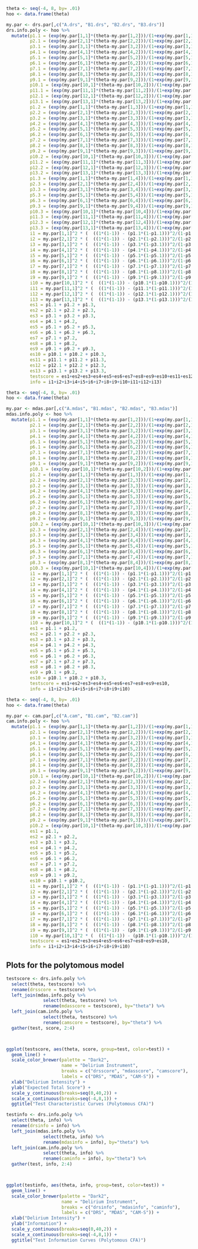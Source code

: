 



```r
theta <- seq(-4, 8, by= .01)
hoo <- data.frame(theta)

my.par <- drs.par[,c("A.drs", "B1.drs", "B2.drs", "B3.drs")]
drs.info.poly <- hoo %>%
  mutate(p1.1 = (exp(my.par[1,1]*(theta-my.par[1,2]))/(1+exp(my.par[1,1]*(theta-my.par[1,2])))),
         p2.1 = (exp(my.par[2,1]*(theta-my.par[2,2]))/(1+exp(my.par[2,1]*(theta-my.par[2,2])))),
         p3.1 = (exp(my.par[3,1]*(theta-my.par[3,2]))/(1+exp(my.par[3,1]*(theta-my.par[3,2])))),
         p4.1 = (exp(my.par[4,1]*(theta-my.par[4,2]))/(1+exp(my.par[4,1]*(theta-my.par[4,2])))),
         p5.1 = (exp(my.par[5,1]*(theta-my.par[5,2]))/(1+exp(my.par[5,1]*(theta-my.par[5,2])))),
         p6.1 = (exp(my.par[6,1]*(theta-my.par[6,2]))/(1+exp(my.par[6,1]*(theta-my.par[6,2])))),
         p7.1 = (exp(my.par[7,1]*(theta-my.par[7,2]))/(1+exp(my.par[7,1]*(theta-my.par[7,2])))),
         p8.1 = (exp(my.par[8,1]*(theta-my.par[8,2]))/(1+exp(my.par[8,1]*(theta-my.par[8,2])))),
         p9.1 = (exp(my.par[9,1]*(theta-my.par[9,2]))/(1+exp(my.par[9,1]*(theta-my.par[9,2])))),
         p10.1 = (exp(my.par[10,1]*(theta-my.par[10,2]))/(1+exp(my.par[10,1]*(theta-my.par[10,2])))),
         p11.1 = (exp(my.par[11,1]*(theta-my.par[11,2]))/(1+exp(my.par[11,1]*(theta-my.par[11,2])))),
         p12.1 = (exp(my.par[12,1]*(theta-my.par[12,2]))/(1+exp(my.par[12,1]*(theta-my.par[12,2])))),
         p13.1 = (exp(my.par[13,1]*(theta-my.par[13,2]))/(1+exp(my.par[13,1]*(theta-my.par[13,2])))),
         p1.2 = (exp(my.par[1,1]*(theta-my.par[1,3]))/(1+exp(my.par[1,1]*(theta-my.par[1,3])))),
         p2.2 = (exp(my.par[2,1]*(theta-my.par[2,3]))/(1+exp(my.par[2,1]*(theta-my.par[2,3])))),
         p3.2 = (exp(my.par[3,1]*(theta-my.par[3,3]))/(1+exp(my.par[3,1]*(theta-my.par[3,3])))),
         p4.2 = (exp(my.par[4,1]*(theta-my.par[4,3]))/(1+exp(my.par[4,1]*(theta-my.par[4,3])))),
         p5.2 = (exp(my.par[5,1]*(theta-my.par[5,3]))/(1+exp(my.par[5,1]*(theta-my.par[5,3])))),
         p6.2 = (exp(my.par[6,1]*(theta-my.par[6,3]))/(1+exp(my.par[6,1]*(theta-my.par[6,3])))),
         p7.2 = (exp(my.par[7,1]*(theta-my.par[7,3]))/(1+exp(my.par[7,1]*(theta-my.par[7,3])))),
         p8.2 = (exp(my.par[8,1]*(theta-my.par[8,3]))/(1+exp(my.par[8,1]*(theta-my.par[8,3])))),
         p9.2 = (exp(my.par[9,1]*(theta-my.par[9,3]))/(1+exp(my.par[9,1]*(theta-my.par[9,3])))),
         p10.2 = (exp(my.par[10,1]*(theta-my.par[10,3]))/(1+exp(my.par[10,1]*(theta-my.par[10,3])))),
         p11.2 = (exp(my.par[11,1]*(theta-my.par[11,3]))/(1+exp(my.par[11,1]*(theta-my.par[11,3])))),
         p12.2 = (exp(my.par[12,1]*(theta-my.par[12,3]))/(1+exp(my.par[12,1]*(theta-my.par[12,3])))),
         p13.2 = (exp(my.par[13,1]*(theta-my.par[13,3]))/(1+exp(my.par[13,1]*(theta-my.par[13,3])))),
         p1.3 = (exp(my.par[1,1]*(theta-my.par[1,4]))/(1+exp(my.par[1,1]*(theta-my.par[1,4])))),
         p2.3 = (exp(my.par[2,1]*(theta-my.par[2,4]))/(1+exp(my.par[2,1]*(theta-my.par[2,4])))),
         p3.3 = (exp(my.par[3,1]*(theta-my.par[3,4]))/(1+exp(my.par[3,1]*(theta-my.par[3,4])))),
         p5.3 = (exp(my.par[5,1]*(theta-my.par[5,4]))/(1+exp(my.par[5,1]*(theta-my.par[5,4])))),
         p6.3 = (exp(my.par[6,1]*(theta-my.par[6,4]))/(1+exp(my.par[6,1]*(theta-my.par[6,4])))),
         p9.3 = (exp(my.par[9,1]*(theta-my.par[9,4]))/(1+exp(my.par[9,1]*(theta-my.par[9,4])))),
         p10.3 = (exp(my.par[10,1]*(theta-my.par[10,4]))/(1+exp(my.par[10,1]*(theta-my.par[10,4])))),
         p11.3 = (exp(my.par[11,1]*(theta-my.par[11,4]))/(1+exp(my.par[11,1]*(theta-my.par[11,4])))),
         p12.3 = (exp(my.par[12,1]*(theta-my.par[12,4]))/(1+exp(my.par[12,1]*(theta-my.par[12,4])))),
         p13.3 = (exp(my.par[13,1]*(theta-my.par[13,4]))/(1+exp(my.par[13,1]*(theta-my.par[13,4])))),    
         i1 = my.par[1,1]^2 * (  ((1*(1-1)) - (p1.1*(1-p1.1)))^2/(1-p1.1) + ((p1.1*(1-p1.1))-(p1.2*(1-p1.2)))^2/(p1.1-p1.2) + ((p1.2*(1-p1.2))-(p1.3*(1-p1.3)))^2/(p1.2-p1.3) + ((p1.3*(1-p1.3))-(0*(1-0)))^2/(p1.3-0)),
         i2 = my.par[2,1]^2 * (  ((1*(1-1)) - (p2.1*(1-p2.1)))^2/(1-p2.1) + ((p2.1*(1-p2.1))-(p2.2*(1-p2.2)))^2/(p2.1-p2.2) + ((p2.2*(1-p2.2))-(p2.3*(1-p2.3)))^2/(p2.2-p2.3) + ((p2.3*(1-p2.3))-(0*(1-0)))^2/(p2.3-0)),
         i3 = my.par[3,1]^2 * (  ((1*(1-1)) - (p3.1*(1-p3.1)))^2/(1-p3.1) + ((p3.1*(1-p3.1))-(p3.2*(1-p3.2)))^2/(p3.1-p3.2) + ((p3.2*(1-p3.2))-(p3.3*(1-p3.3)))^2/(p3.2-p3.3) + ((p3.3*(1-p3.3))-(0*(1-0)))^2/(p3.3-0)),
         i4 = my.par[4,1]^2 * (  ((1*(1-1)) - (p4.1*(1-p4.1)))^2/(1-p4.1) + ((p4.1*(1-p4.1))-(p4.2*(1-p4.2)))^2/(p4.1-p4.2) + ((p4.2*(1-p4.2))-(0*(1-0)))^2/(p4.2-0)),         
         i5 = my.par[5,1]^2 * (  ((1*(1-1)) - (p5.1*(1-p5.1)))^2/(1-p5.1) + ((p5.1*(1-p5.1))-(p5.2*(1-p5.2)))^2/(p5.1-p5.2) + ((p5.2*(1-p5.2))-(p5.3*(1-p5.3)))^2/(p5.2-p5.3) + ((p5.3*(1-p5.3))-(0*(1-0)))^2/(p5.3-0)),
         i6 = my.par[6,1]^2 * (  ((1*(1-1)) - (p6.1*(1-p6.1)))^2/(1-p6.1) + ((p6.1*(1-p6.1))-(p6.2*(1-p6.2)))^2/(p6.1-p6.2) + ((p6.2*(1-p6.2))-(p6.3*(1-p6.3)))^2/(p6.2-p6.3) + ((p6.3*(1-p6.3))-(0*(1-0)))^2/(p6.3-0)),
         i7 = my.par[7,1]^2 * (  ((1*(1-1)) - (p7.1*(1-p7.1)))^2/(1-p7.1) + ((p7.1*(1-p7.1))-(p7.2*(1-p7.2)))^2/(p7.1-p7.2) + ((p7.2*(1-p7.2))-(0*(1-0)))^2/(p7.2-0)),
         i8 = my.par[8,1]^2 * (  ((1*(1-1)) - (p8.1*(1-p8.1)))^2/(1-p8.1) + ((p8.1*(1-p8.1))-(p8.2*(1-p8.2)))^2/(p8.1-p8.2) + ((p8.2*(1-p8.2))-(0*(1-0)))^2/(p8.2-0)),         
         i9 = my.par[9,1]^2 * (  ((1*(1-1)) - (p9.1*(1-p9.1)))^2/(1-p9.1) + ((p9.1*(1-p9.1))-(p9.2*(1-p9.2)))^2/(p9.1-p9.2) + ((p9.2*(1-p9.2))-(p9.3*(1-p9.3)))^2/(p9.2-p9.3) + ((p9.3*(1-p9.3))-(0*(1-0)))^2/(p9.3-0)),
         i10 = my.par[10,1]^2 * (  ((1*(1-1)) - (p10.1*(1-p10.1)))^2/(1-p10.1) + ((p10.1*(1-p10.1))-(p10.2*(1-p10.2)))^2/(p10.1-p10.2) + ((p10.2*(1-p10.2))-(p10.3*(1-p10.3)))^2/(p10.2-p10.3) + ((p10.3*(1-p10.3))-(0*(1-0)))^2/(p10.3-0)),
         i11 = my.par[11,1]^2 * (  ((1*(1-1)) - (p11.1*(1-p11.1)))^2/(1-p11.1) + ((p11.1*(1-p11.1))-(p11.2*(1-p11.2)))^2/(p11.1-p11.2) + ((p11.2*(1-p11.2))-(p11.3*(1-p11.3)))^2/(p11.2-p11.3) + ((p11.3*(1-p11.3))-(0*(1-0)))^2/(p11.3-0)),
         i12 = my.par[12,1]^2 * (  ((1*(1-1)) - (p12.1*(1-p12.1)))^2/(1-p12.1) + ((p12.1*(1-p12.1))-(p12.2*(1-p12.2)))^2/(p12.1-p12.2) + ((p12.2*(1-p12.2))-(p12.3*(1-p12.3)))^2/(p12.2-p12.3) + ((p12.3*(1-p12.3))-(0*(1-0)))^2/(p12.3-0)),
         i13 = my.par[13,1]^2 * (  ((1*(1-1)) - (p13.1*(1-p13.1)))^2/(1-p13.1) + ((p13.1*(1-p13.1))-(p13.2*(1-p13.2)))^2/(p13.1-p13.2) + ((p13.2*(1-p13.2))-(p13.3*(1-p13.3)))^2/(p13.2-p13.3) + ((p13.3*(1-p13.3))-(0*(1-0)))^2/(p13.3-0)),
         es1 = p1.1 + p1.2 + p1.3, 
         es2 = p2.1 + p2.2 + p2.3, 
         es3 = p3.1 + p3.2 + p3.3, 
         es4 = p4.1 + p4.2, 
         es5 = p5.1 + p5.2 + p5.3, 
         es6 = p6.1 + p6.2 + p6.3, 
         es7 = p7.1 + p7.2, 
         es8 = p8.1 + p8.2, 
         es9 = p9.1 + p9.2 + p9.3, 
         es10 = p10.1 + p10.2 + p10.3, 
         es11 = p11.1 + p11.2 + p11.3, 
         es12 = p12.1 + p12.2 + p12.3, 
         es13 = p13.1 + p13.2 + p13.3, 
         testscore = es1+es2+es3+es4+es5+es6+es7+es8+es9+es10+es11+es12+es13,
         info = i1+i2+i3+i4+i5+i6+i7+i8+i9+i10+i11+i12+i13)

```


```r
theta <- seq(-4, 8, by= .01)
hoo <- data.frame(theta)

my.par <- mdas.par[,c("A.mdas", "B1.mdas", "B2.mdas", "B3.mdas")]
mdas.info.poly <- hoo %>%
  mutate(p1.1 = (exp(my.par[1,1]*(theta-my.par[1,2]))/(1+exp(my.par[1,1]*(theta-my.par[1,2])))),
         p2.1 = (exp(my.par[2,1]*(theta-my.par[2,2]))/(1+exp(my.par[2,1]*(theta-my.par[2,2])))),
         p3.1 = (exp(my.par[3,1]*(theta-my.par[3,2]))/(1+exp(my.par[3,1]*(theta-my.par[3,2])))),
         p4.1 = (exp(my.par[4,1]*(theta-my.par[4,2]))/(1+exp(my.par[4,1]*(theta-my.par[4,2])))),
         p5.1 = (exp(my.par[5,1]*(theta-my.par[5,2]))/(1+exp(my.par[5,1]*(theta-my.par[5,2])))),
         p6.1 = (exp(my.par[6,1]*(theta-my.par[6,2]))/(1+exp(my.par[6,1]*(theta-my.par[6,2])))),
         p7.1 = (exp(my.par[7,1]*(theta-my.par[7,2]))/(1+exp(my.par[7,1]*(theta-my.par[7,2])))),
         p8.1 = (exp(my.par[8,1]*(theta-my.par[8,2]))/(1+exp(my.par[8,1]*(theta-my.par[8,2])))),
         p9.1 = (exp(my.par[9,1]*(theta-my.par[9,2]))/(1+exp(my.par[9,1]*(theta-my.par[9,2])))),
         p10.1 = (exp(my.par[10,1]*(theta-my.par[10,2]))/(1+exp(my.par[10,1]*(theta-my.par[10,2])))),
         p1.2 = (exp(my.par[1,1]*(theta-my.par[1,3]))/(1+exp(my.par[1,1]*(theta-my.par[1,3])))),
         p2.2 = (exp(my.par[2,1]*(theta-my.par[2,3]))/(1+exp(my.par[2,1]*(theta-my.par[2,3])))),
         p3.2 = (exp(my.par[3,1]*(theta-my.par[3,3]))/(1+exp(my.par[3,1]*(theta-my.par[3,3])))),
         p4.2 = (exp(my.par[4,1]*(theta-my.par[4,3]))/(1+exp(my.par[4,1]*(theta-my.par[4,3])))),
         p5.2 = (exp(my.par[5,1]*(theta-my.par[5,3]))/(1+exp(my.par[5,1]*(theta-my.par[5,3])))),
         p6.2 = (exp(my.par[6,1]*(theta-my.par[6,3]))/(1+exp(my.par[6,1]*(theta-my.par[6,3])))),
         p7.2 = (exp(my.par[7,1]*(theta-my.par[7,3]))/(1+exp(my.par[7,1]*(theta-my.par[7,3])))),
         p8.2 = (exp(my.par[8,1]*(theta-my.par[8,3]))/(1+exp(my.par[8,1]*(theta-my.par[8,3])))),
         p9.2 = (exp(my.par[9,1]*(theta-my.par[9,3]))/(1+exp(my.par[9,1]*(theta-my.par[9,3])))),
         p10.2 = (exp(my.par[10,1]*(theta-my.par[10,3]))/(1+exp(my.par[10,1]*(theta-my.par[10,3])))),
         p2.3 = (exp(my.par[2,1]*(theta-my.par[2,4]))/(1+exp(my.par[2,1]*(theta-my.par[2,4])))),
         p3.3 = (exp(my.par[3,1]*(theta-my.par[3,4]))/(1+exp(my.par[3,1]*(theta-my.par[3,4])))),
         p4.3 = (exp(my.par[4,1]*(theta-my.par[4,4]))/(1+exp(my.par[4,1]*(theta-my.par[4,4])))),
         p5.3 = (exp(my.par[5,1]*(theta-my.par[5,4]))/(1+exp(my.par[5,1]*(theta-my.par[5,4])))),
         p6.3 = (exp(my.par[6,1]*(theta-my.par[6,4]))/(1+exp(my.par[6,1]*(theta-my.par[6,4])))),
         p7.3 = (exp(my.par[7,1]*(theta-my.par[7,4]))/(1+exp(my.par[7,1]*(theta-my.par[7,4])))),
         p8.3 = (exp(my.par[8,1]*(theta-my.par[8,4]))/(1+exp(my.par[8,1]*(theta-my.par[8,4])))),
         p10.3 = (exp(my.par[10,1]*(theta-my.par[10,4]))/(1+exp(my.par[10,1]*(theta-my.par[10,4])))),
         i1 = my.par[1,1]^2 * (  ((1*(1-1)) - (p1.1*(1-p1.1)))^2/(1-p1.1) + ((p1.1*(1-p1.1))-(p1.2*(1-p1.2)))^2/(p1.1-p1.2) + ((p1.2*(1-p1.2))-(0*(1-0)))^2/(p1.2-0)),
         i2 = my.par[2,1]^2 * (  ((1*(1-1)) - (p2.1*(1-p2.1)))^2/(1-p2.1) + ((p2.1*(1-p2.1))-(p2.2*(1-p2.2)))^2/(p2.1-p2.2) + ((p2.2*(1-p2.2))-(p2.3*(1-p2.3)))^2/(p2.2-p2.3) + ((p2.3*(1-p2.3))-(0*(1-0)))^2/(p2.3-0)),
         i3 = my.par[3,1]^2 * (  ((1*(1-1)) - (p3.1*(1-p3.1)))^2/(1-p3.1) + ((p3.1*(1-p3.1))-(p3.2*(1-p3.2)))^2/(p3.1-p3.2) + ((p3.2*(1-p3.2))-(p3.3*(1-p3.3)))^2/(p3.2-p3.3) + ((p3.3*(1-p3.3))-(0*(1-0)))^2/(p3.3-0)),
         i4 = my.par[4,1]^2 * (  ((1*(1-1)) - (p4.1*(1-p4.1)))^2/(1-p4.1) + ((p4.1*(1-p4.1))-(p4.2*(1-p4.2)))^2/(p4.1-p4.2) + ((p4.2*(1-p4.2))-(p4.3*(1-p4.3)))^2/(p4.2-p4.3) + ((p4.3*(1-p4.3))-(0*(1-0)))^2/(p4.3-0)),
         i5 = my.par[5,1]^2 * (  ((1*(1-1)) - (p5.1*(1-p5.1)))^2/(1-p5.1) + ((p5.1*(1-p5.1))-(p5.2*(1-p5.2)))^2/(p5.1-p5.2) + ((p5.2*(1-p5.2))-(p5.3*(1-p5.3)))^2/(p5.2-p5.3) + ((p5.3*(1-p5.3))-(0*(1-0)))^2/(p5.3-0)),
         i6 = my.par[6,1]^2 * (  ((1*(1-1)) - (p6.1*(1-p6.1)))^2/(1-p6.1) + ((p6.1*(1-p6.1))-(p6.2*(1-p6.2)))^2/(p6.1-p6.2) + ((p6.2*(1-p6.2))-(p6.3*(1-p6.3)))^2/(p6.2-p6.3) + ((p6.3*(1-p6.3))-(0*(1-0)))^2/(p6.3-0)),
         i7 = my.par[7,1]^2 * (  ((1*(1-1)) - (p7.1*(1-p7.1)))^2/(1-p7.1) + ((p7.1*(1-p7.1))-(p7.2*(1-p7.2)))^2/(p7.1-p7.2) + ((p7.2*(1-p7.2))-(p7.3*(1-p7.3)))^2/(p7.2-p7.3) + ((p7.3*(1-p7.3))-(0*(1-0)))^2/(p7.3-0)),
         i8 = my.par[8,1]^2 * (  ((1*(1-1)) - (p8.1*(1-p8.1)))^2/(1-p8.1) + ((p8.1*(1-p8.1))-(p8.2*(1-p8.2)))^2/(p8.1-p8.2) + ((p8.2*(1-p8.2))-(p8.3*(1-p8.3)))^2/(p8.2-p8.3) + ((p8.3*(1-p8.3))-(0*(1-0)))^2/(p8.3-0)),
         i9 = my.par[9,1]^2 * (  ((1*(1-1)) - (p9.1*(1-p9.1)))^2/(1-p9.1) + ((p9.1*(1-p9.1))-(p9.2*(1-p9.2)))^2/(p9.1-p9.2) + ((p9.2*(1-p9.2))-(0*(1-0)))^2/(p9.2-0)),
         i10 = my.par[10,1]^2 * (  ((1*(1-1)) - (p10.1*(1-p10.1)))^2/(1-p10.1) + ((p10.1*(1-p10.1))-(p10.2*(1-p10.2)))^2/(p10.1-p10.2) + ((p10.2*(1-p10.2))-(p10.3*(1-p10.3)))^2/(p10.2-p10.3) + ((p10.3*(1-p10.3))-(0*(1-0)))^2/(p10.3-0)),
         es1 = p1.1 + p1.2, 
         es2 = p2.1 + p2.2 + p2.3, 
         es3 = p3.1 + p3.2 + p3.3, 
         es4 = p4.1 + p4.2 + p4.3, 
         es5 = p5.1 + p5.2 + p5.3, 
         es6 = p6.1 + p6.2 + p6.3, 
         es7 = p7.1 + p7.2 + p7.3, 
         es8 = p8.1 + p8.2 + p8.3, 
         es9 = p9.1 + p9.2, 
         es10 = p10.1 + p10.2 + p10.3, 
         testscore = es1+es2+es3+es4+es5+es6+es7+es8+es9+es10,
         info = i1+i2+i3+i4+i5+i6+i7+i8+i9+i10)

```


```r
theta <- seq(-4, 8, by= .01)
hoo <- data.frame(theta)

my.par <- cam.par[,c("A.cam", "B1.cam", "B2.cam")]
cam.info.poly <- hoo %>%
  mutate(p1.1 = (exp(my.par[1,1]*(theta-my.par[1,2]))/(1+exp(my.par[1,1]*(theta-my.par[1,2])))),
         p2.1 = (exp(my.par[2,1]*(theta-my.par[2,2]))/(1+exp(my.par[2,1]*(theta-my.par[2,2])))),
         p3.1 = (exp(my.par[3,1]*(theta-my.par[3,2]))/(1+exp(my.par[3,1]*(theta-my.par[3,2])))),
         p4.1 = (exp(my.par[4,1]*(theta-my.par[4,2]))/(1+exp(my.par[4,1]*(theta-my.par[4,2])))),
         p5.1 = (exp(my.par[5,1]*(theta-my.par[5,2]))/(1+exp(my.par[5,1]*(theta-my.par[5,2])))),
         p6.1 = (exp(my.par[6,1]*(theta-my.par[6,2]))/(1+exp(my.par[6,1]*(theta-my.par[6,2])))),
         p7.1 = (exp(my.par[7,1]*(theta-my.par[7,2]))/(1+exp(my.par[7,1]*(theta-my.par[7,2])))),
         p8.1 = (exp(my.par[8,1]*(theta-my.par[8,2]))/(1+exp(my.par[8,1]*(theta-my.par[8,2])))),
         p9.1 = (exp(my.par[9,1]*(theta-my.par[9,2]))/(1+exp(my.par[9,1]*(theta-my.par[9,2])))),
         p10.1 = (exp(my.par[10,1]*(theta-my.par[10,2]))/(1+exp(my.par[10,1]*(theta-my.par[10,2])))),
         p2.2 = (exp(my.par[2,1]*(theta-my.par[2,3]))/(1+exp(my.par[2,1]*(theta-my.par[2,3])))),
         p3.2 = (exp(my.par[3,1]*(theta-my.par[3,3]))/(1+exp(my.par[3,1]*(theta-my.par[3,3])))),
         p4.2 = (exp(my.par[4,1]*(theta-my.par[4,3]))/(1+exp(my.par[4,1]*(theta-my.par[4,3])))),
         p5.2 = (exp(my.par[5,1]*(theta-my.par[5,3]))/(1+exp(my.par[5,1]*(theta-my.par[5,3])))),
         p6.2 = (exp(my.par[6,1]*(theta-my.par[6,3]))/(1+exp(my.par[6,1]*(theta-my.par[6,3])))),
         p7.2 = (exp(my.par[7,1]*(theta-my.par[7,3]))/(1+exp(my.par[7,1]*(theta-my.par[7,3])))),
         p8.2 = (exp(my.par[8,1]*(theta-my.par[8,3]))/(1+exp(my.par[8,1]*(theta-my.par[8,3])))),
         p9.2 = (exp(my.par[9,1]*(theta-my.par[9,3]))/(1+exp(my.par[9,1]*(theta-my.par[9,3])))),
         p10.2 = (exp(my.par[10,1]*(theta-my.par[10,3]))/(1+exp(my.par[10,1]*(theta-my.par[10,3])))),
         es1 = p1.1, 
         es2 = p2.1 + p2.2, 
         es3 = p3.1 + p3.2, 
         es4 = p4.1 + p4.2, 
         es5 = p5.1 + p5.2, 
         es6 = p6.1 + p6.2, 
         es7 = p7.1 + p7.2, 
         es8 = p8.1 + p8.2, 
         es9 = p9.1 + p9.2, 
         es10 = p10.1 + p10.2, 
         i1 = my.par[1,1]^2 * (  ((1*(1-1)) - (p1.1*(1-p1.1)))^2/(1-p1.1) + ((p1.1*(1-p1.1)) - (0*(1-0)))^2/(p1.1-0)),
         i2 = my.par[2,1]^2 * (  ((1*(1-1)) - (p2.1*(1-p2.1)))^2/(1-p2.1) + ((p2.1*(1-p2.1))-(p2.2*(1-p2.2)))^2/(p2.1-p2.2) + ((p2.2*(1-p2.2))-(0*(1-0)))^2/(p2.2-0)),
         i3 = my.par[3,1]^2 * (  ((1*(1-1)) - (p3.1*(1-p3.1)))^2/(1-p3.1) + ((p3.1*(1-p3.1))-(p3.2*(1-p3.2)))^2/(p3.1-p3.2) + ((p3.2*(1-p3.2))-(0*(1-0)))^2/(p3.2-0)),
         i4 = my.par[4,1]^2 * (  ((1*(1-1)) - (p4.1*(1-p4.1)))^2/(1-p4.1) + ((p4.1*(1-p4.1))-(p4.2*(1-p4.2)))^2/(p4.1-p4.2) + ((p4.2*(1-p4.2))-(0*(1-0)))^2/(p4.2-0)),
         i5 = my.par[5,1]^2 * (  ((1*(1-1)) - (p5.1*(1-p5.1)))^2/(1-p5.1) + ((p5.1*(1-p5.1))-(p5.2*(1-p5.2)))^2/(p5.1-p5.2) + ((p5.2*(1-p5.2))-(0*(1-0)))^2/(p5.2-0)),
         i6 = my.par[6,1]^2 * (  ((1*(1-1)) - (p6.1*(1-p6.1)))^2/(1-p6.1) + ((p6.1*(1-p6.1))-(p6.2*(1-p6.2)))^2/(p6.1-p6.2) + ((p6.2*(1-p6.2))-(0*(1-0)))^2/(p6.2-0)),
         i7 = my.par[7,1]^2 * (  ((1*(1-1)) - (p7.1*(1-p7.1)))^2/(1-p7.1) + ((p7.1*(1-p7.1))-(p7.2*(1-p7.2)))^2/(p7.1-p7.2) + ((p7.2*(1-p7.2))-(0*(1-0)))^2/(p7.2-0)),
         i8 = my.par[8,1]^2 * (  ((1*(1-1)) - (p8.1*(1-p8.1)))^2/(1-p8.1) + ((p8.1*(1-p8.1))-(p8.2*(1-p8.2)))^2/(p8.1-p8.2) + ((p8.2*(1-p8.2))-(0*(1-0)))^2/(p8.2-0)),
         i9 = my.par[9,1]^2 * (  ((1*(1-1)) - (p9.1*(1-p9.1)))^2/(1-p9.1) + ((p9.1*(1-p9.1))-(p9.2*(1-p9.2)))^2/(p9.1-p9.2) + ((p9.2*(1-p9.2))-(0*(1-0)))^2/(p9.2-0)),
         i10 = my.par[10,1]^2 * (  ((1*(1-1)) - (p10.1*(1-p10.1)))^2/(1-p10.1) + ((p10.1*(1-p10.1))-(p10.2*(1-p10.2)))^2/(p10.1-p10.2) + ((p10.2*(1-p10.2))-(0*(1-0)))^2/(p10.2-0)),
         testscore = es1+es2+es3+es4+es5+es6+es7+es8+es9+es10,
         info = i1+i2+i3+i4+i5+i6+i7+i8+i9+i10)

```

## Plots for the polytomous model

```r

testscore <- drs.info.poly %>%
  select(theta, testscore) %>%
  rename(drsscore = testscore) %>%
  left_join(mdas.info.poly %>% 
              select(theta, testscore) %>%
              rename(mdasscore = testscore), by="theta") %>%
  left_join(cam.info.poly %>%
              select(theta, testscore) %>%
              rename(camscore = testscore), by="theta") %>%
  gather(test, score, 2:4)



ggplot(testscore, aes(theta, score, group=test, color=test)) +
  geom_line() +
  scale_color_brewer(palette = "Dark2", 
                     name = "Delirium Instrument",
                     breaks = c("drsscore", "mdasscore", "camscore"),
                     labels = c("DRS", "MDAS", "CAM-S")) + 
  xlab("Delirium Intensity") +
  ylab("Expected Total Score") +
  scale_y_continuous(breaks=seq(0,40,2)) +
  scale_x_continuous(breaks=seq(-4,8,1)) +
  ggtitle("Test Characteristic Curves (Polytomous CFA)")  

```



```r

testinfo <- drs.info.poly %>%
  select(theta, info) %>%
  rename(drsinfo = info) %>%
  left_join(mdas.info.poly %>% 
              select(theta, info) %>%
              rename(mdasinfo = info), by="theta") %>%
  left_join(cam.info.poly %>%
              select(theta, info) %>%
              rename(caminfo = info), by="theta") %>%
  gather(test, info, 2:4)



ggplot(testinfo, aes(theta, info, group=test, color=test)) +
  geom_line() +
  scale_color_brewer(palette = "Dark2", 
                     name = "Delirium Instrument",
                     breaks = c("drsinfo", "mdasinfo", "caminfo"),
                     labels = c("DRS", "MDAS", "CAM-S")) + 
  xlab("Delirium Intensity") +
  ylab("Information") +
  scale_y_continuous(breaks=seq(0,40,2)) +
  scale_x_continuous(breaks=seq(-4,8,1)) +
  ggtitle("Test Information Curves (Polytomous CFA)")  

```



